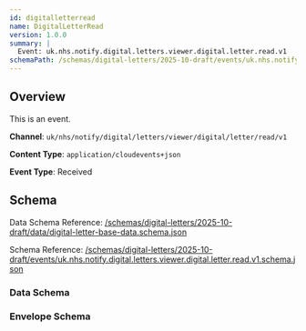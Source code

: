 ```yaml
---
id: digitalletterread
name: DigitalLetterRead
version: 1.0.0
summary: |
  Event: uk.nhs.notify.digital.letters.viewer.digital.letter.read.v1
schemaPath: /schemas/digital-letters/2025-10-draft/events/uk.nhs.notify.digital.letters.viewer.digital.letter.read.v1.schema.json
---
```


## Overview

This is an event.

**Channel**: `uk/nhs/notify/digital/letters/viewer/digital/letter/read/v1`

**Content Type**: `application/cloudevents+json`

**Event Type**: Received

## Schema

Data Schema Reference: [/schemas/digital-letters/2025-10-draft/data/digital-letter-base-data.schema.json](/schemas/digital-letters/2025-10-draft/data/digital-letter-base-data.schema.json)

Schema Reference: [/schemas/digital-letters/2025-10-draft/events/uk.nhs.notify.digital.letters.viewer.digital.letter.read.v1.schema.json](/schemas/digital-letters/2025-10-draft/events/uk.nhs.notify.digital.letters.viewer.digital.letter.read.v1.schema.json)

### Data Schema

<!-- Renders the given schema into the page, as a JSON code block -->
<Schema file="digital-letter-base-data.schema.json" />

<!-- Renders the given schema into the page using a nice Schema component -->
<SchemaViewer file="digital-letter-base-data.schema.json" />

### Envelope Schema

<!-- Renders the given schema into the page, as a JSON code block -->
<Schema file="uk.nhs.notify.digital.letters.viewer.digital.letter.read.v1.schema.json" />

<!-- Renders the given schema into the page using a nice Schema component -->
<SchemaViewer file="uk.nhs.notify.digital.letters.viewer.digital.letter.read.v1.schema.json" />

